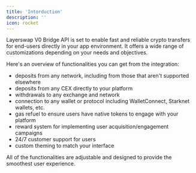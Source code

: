 ```yaml
---
title: 'Intorduction'
description: ''
icon: rocket
---
```


Layerswap V0 Bridge API is set to enable fast and reliable crypto transfers for end-users directly in your app environment. It offers a wide range of customizations depending on your needs and objectives.

Here's an overview of functionalities you can get from the integration:

- deposits from any network, including from those that aren't supported elsewhere
- deposits from any CEX directly to your platform
- withdrawals to any exchange and network
- connection to any wallet or protocol including WalletConnect, Starknet wallets, etc.
- gas refuel to ensure users have native tokens to engage with your platform
- reward system for implementing user acquisition/engagement campaigns
- 24/7 customer support for users
- custom theming to match your interface 

All of the functionalities are adjustable and designed to provide the smoothest user experience.
